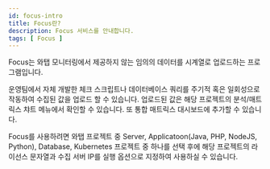 ```yaml
---
id: focus-intro
title: Focus란?
description: Focus 서비스를 안내합니다.
tags: [ Focus ]
---
```

<!--
displayed_sidebar: focusSidebar
hide_table_of_contents: false
-->
Focus는 와탭 모니터링에서 제공하지 않는 임의의 데이터를 시계열로 업로드하는 프로그램입니다. 

운영팀에서 자체 개발한 체크 스크립트나 데이터베이스 쿼리를 주기적 혹은 일회성으로 작동하여 수집된 값을 업로드 할 수 있습니다. 업로드된 값은 해당 프로젝트의 분석/매트릭스 챠트 메뉴에서 확인할 수 있습니다. 또 통합 매트릭스 대시보드에 추가할 수 있습니다.

Focus를 사용하려면 와탭 프로젝트 중 Server, Applicatoon(Java, PHP, NodeJS, Python), Database, Kubernetes 프로젝트 중 하나를 선택 후에 해당 프로젝트의 라이선스 문자열과 수집 서버 IP를 실행 옵션으로 지정하여 사용하실 수 있습니다.
